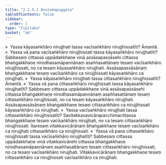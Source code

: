 ```yaml
---
title: "2.2.5.1 Anulomapuggala"
tableOfContents: false
sidebar:
  order: 1
type: "tipitaka"
basket: "ab"
---
```



<DynamicBreadcrumb />

<Division number="108">

<Paragraph number="476">
»  Yassa kāyasaṅkhāro nirujjhati tassa vacīsaṅkhāro nirujjhissatīti? Āmantā.
</Paragraph>

<Paragraph number="477">
«  Yassa vā pana vacīsaṅkhāro nirujjhissati tassa kāyasaṅkhāro nirujjhatīti?
</Paragraph>

<Paragraph number="478">
Sabbesaṃ cittassa uppādakkhaṇe vinā assāsapassāsehi cittassa bhaṅgakkhaṇe nirodhasamāpannānaṃ asaññasattānaṃ tesaṃ vacīsaṅkhāro nirujjhissati, no ca tesaṃ kāyasaṅkhāro nirujjhati. Assāsapassāsānaṃ bhaṅgakkhaṇe tesaṃ vacīsaṅkhāro ca nirujjhissati kāyasaṅkhāro ca nirujjhati.
</Paragraph>

<Paragraph number="479">
»  Yassa kāyasaṅkhāro nirujjhati tassa cittasaṅkhāro nirujjhissatīti? Āmantā.
</Paragraph>

<Paragraph number="480">
«  Yassa vā pana cittasaṅkhāro nirujjhissati tassa kāyasaṅkhāro nirujjhatīti?
</Paragraph>

<Paragraph number="481">
Sabbesaṃ cittassa uppādakkhaṇe vinā assāsapassāsehi cittassa bhaṅgakkhaṇe nirodhasamāpannānaṃ asaññasattānaṃ tesaṃ cittasaṅkhāro nirujjhissati, no ca tesaṃ kāyasaṅkhāro nirujjhati. Assāsapassāsānaṃ bhaṅgakkhaṇe tesaṃ cittasaṅkhāro ca nirujjhissati kāyasaṅkhāro ca nirujjhati.
</Paragraph>

</Division>
<Division number="109">

<Paragraph number="482">
»  Yassa vacīsaṅkhāro nirujjhati tassa cittasaṅkhāro nirujjhissatīti?
</Paragraph>

<Paragraph number="483">
Savitakkasavicārapacchimacittassa bhaṅgakkhaṇe tesaṃ vacīsaṅkhāro nirujjhati, no ca tesaṃ cittasaṅkhāro nirujjhissati. Itaresaṃ vitakkavicārānaṃ bhaṅgakkhaṇe tesaṃ vacīsaṅkhāro ca nirujjhati cittasaṅkhāro ca nirujjhissati.
</Paragraph>

<Paragraph number="484">
«  Yassa vā pana cittasaṅkhāro nirujjhissati tassa vacīsaṅkhāro nirujjhatīti?
</Paragraph>

<Paragraph number="485">
Sabbesaṃ cittassa uppādakkhaṇe vinā vitakkavicārehi cittassa bhaṅgakkhaṇe nirodhasamāpannānaṃ asaññasattānaṃ tesaṃ cittasaṅkhāro nirujjhissati, no ca tesaṃ vacīsaṅkhāro nirujjhati. Vitakkavicārānaṃ bhaṅgakkhaṇe tesaṃ cittasaṅkhāro ca nirujjhissati vacīsaṅkhāro ca nirujjhati.
</Paragraph>
</Division>